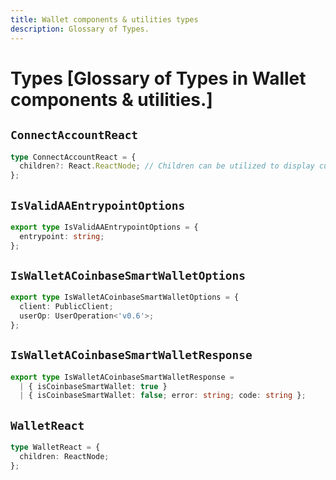 ```yaml
---
title: Wallet components & utilities types
description: Glossary of Types.
---
```


# Types [Glossary of Types in Wallet components & utilities.]

## `ConnectAccountReact`

```ts
type ConnectAccountReact = {
  children?: React.ReactNode; // Children can be utilized to display customized content when the wallet is connected
};
```

## `IsValidAAEntrypointOptions`

```ts
export type IsValidAAEntrypointOptions = {
  entrypoint: string;
};
```

## `IsWalletACoinbaseSmartWalletOptions`

```ts
export type IsWalletACoinbaseSmartWalletOptions = {
  client: PublicClient;
  userOp: UserOperation<'v0.6'>;
};
```

## `IsWalletACoinbaseSmartWalletResponse`

```ts
export type IsWalletACoinbaseSmartWalletResponse =
  | { isCoinbaseSmartWallet: true }
  | { isCoinbaseSmartWallet: false; error: string; code: string };
```

## `WalletReact`

```ts
type WalletReact = {
  children: ReactNode;
};
```
